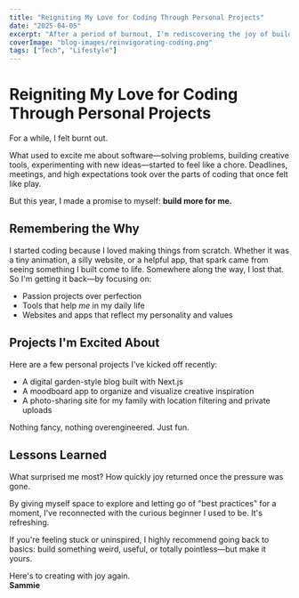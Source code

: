 ```yaml
---
title: "Reigniting My Love for Coding Through Personal Projects"
date: "2025-04-05"
excerpt: "After a period of burnout, I'm rediscovering the joy of building things just for me."
coverImage: "blog-images/reinvigorating-coding.png"
tags: ["Tech", "Lifestyle"]
---
```


# Reigniting My Love for Coding Through Personal Projects

For a while, I felt burnt out.

What used to excite me about software—solving problems, building creative tools, experimenting with new ideas—started to feel like a chore. Deadlines, meetings, and high expectations took over the parts of coding that once felt like play.

But this year, I made a promise to myself: **build more for me.**

## Remembering the Why

I started coding because I loved making things from scratch. Whether it was a tiny animation, a silly website, or a helpful app, that spark came from seeing something I built come to life. Somewhere along the way, I lost that. So I'm getting it back—by focusing on:

- Passion projects over perfection
- Tools that help *me* in my daily life
- Websites and apps that reflect my personality and values

## Projects I'm Excited About

Here are a few personal projects I've kicked off recently:

- A digital garden-style blog built with Next.js
- A moodboard app to organize and visualize creative inspiration
- A photo-sharing site for my family with location filtering and private uploads

Nothing fancy, nothing overengineered. Just fun.

## Lessons Learned

What surprised me most? How quickly joy returned once the pressure was gone.

By giving myself space to explore and letting go of "best practices" for a moment, I've reconnected with the curious beginner I used to be. It's refreshing.

If you're feeling stuck or uninspired, I highly recommend going back to basics: build something weird, useful, or totally pointless—but make it yours.

Here's to creating with joy again.  
**Sammie**